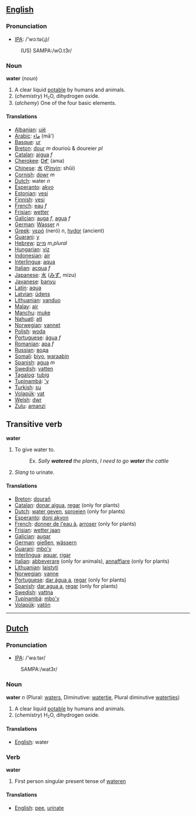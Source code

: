 ==[[English]]==
===Pronunciation===
*[[w:IPA|IPA]]: /'wɔ:tə(ɻ)/
:(US) SAMPA:/wO.t3r/
===Noun===

'''water''' (''noun'')

# A clear liquid [[potable]] by humans and animals.
# (''chemistry'') H<small><sub>2</sub></small>O, dihydrogen oxide.
# (''alchemy'') One of the four basic elements.

====Translations====
*[[Albanian]]: [[ujë]]
*[[Arabic]]: [[ماء]] (mā')
*[[Basque]]: [[ur]]
*[[Breton]]: [[dour]] ''m'' dourioù & doureier ''pl''
*[[Catalan]]: [[aigua]] ''f''
*[[Cherokee]]: [[ᎠᎹ]] (ama)
*[[Chinese]]: [[水]] ([[Pinyin]]: shǔi)
*[[Cornish]]: [[dowr]] ''m''
*[[Dutch]]: water ''n''
*[[Esperanto]]: [[akvo]] 
*[[Estonian]]: [[vesi]]
*[[Finnish]]: [[vesi]]
*[[French]]: [[eau]] ''f''
*[[Frisian]]: [[wetter]]
*[[Galician]]: [[auga]] ''f'', [[agua]] ''f''
*[[German]]: [[Wasser]] ''n''
*[[Greek]]: [[νερό]] (ner&oacute;) ''n'', [[hydor]] (ancient)
*[[Guarani]]: [[y]]
*[[Hebrew]]: [[מיים]] ''m,plural'' 
*[[Hungarian]]: [[víz]]
*[[Indonesian]]: [[air]]
*[[Interlingua]]: [[aqua]]
*[[Italian]]: [[acqua]] ''f''
*[[Japanese]]: [[水]] ([[みず]], mizu)
*[[Javanese]]: [[banyu]]
*[[Latin]]: [[aqua]]
*[[Latvian]]: [[ūdens]]
*[[Lithuanian]]: [[vanduo]] 
*[[Malay]]: [[air]]
*[[Manchu]]: [[muke]]
*[[Nahuatl]]: [[atl]]
*[[Norwegian]]: [[vannet]]
*[[Polish]]: [[woda]]
*[[Portuguese]]: [[água]] ''f''
*[[Romanian]]: [[apa]] ''f''
*[[Russian]]: [[вода]]
*[[Somali]]: [[biyo]], [[waraabin]]
*[[Spanish]]: [[agua]] ''m''
*[[Swedish]]: [[vatten]] 
*[[Tagalog]]: [[tubig]]
*[[Tupinambá]]: [['y]]
*[[Turkish]]: [[su]]
*[[Volapük]]: [[vat]]
*[[Welsh]]: [[dwr]]
*[[Zulu]]: [[amanzi]]

==Transitive verb==

'''water'''

# To give water to.
#:Ex. ''Sally '''watered''' the plants'', ''I need to go '''water''' the cattle''
#''Slang'' to urinate.

====Translations====
*[[Breton]]: [[dourañ]]
*[[Catalan]]: [[donar aigua]], [[regar]] (only for plants)
*[[Dutch]]: [[water geven]], [[sproeien]] (only for plants)
*[[Esperanto]]: [[doni akvon]]
*[[French]]: [[donner de l'eau à]], [[arroser]] (only for plants)
*[[Frisian]]: [[wetter jaan]]
*[[Galician]]: [[augar]]
*[[German]]: [[gießen]], [[wässern]]
*[[Guarani]]: [[mbo'y]]
*[[Interlingua]]: [[aquar]], [[rigar]]
*[[Italian]]: [[abbeverare]] (only for animals), [[annaffiare]] (only for plants)
*[[Lithuanian]]: [[laistyti]]
*[[Norwegian]]: [[vanne]]
*[[Portuguese]]: [[dar água a]], [[regar]] (only for plants)
*[[Spanish]]: [[dar agua a]], [[regar]] (only for plants)
*[[Swedish]]: [[vattna]]
*[[Tupinambá]]: [[mbo'y]]
*[[Volapük]]: [[vatön]]

----

==[[Dutch]]==
===Pronunciation===
*[[w:IPA|IPA]]: /'waːtər/
: SAMPA:/wat3r/

===Noun===

'''water''' ''n'' (Plural: [[waters]], Diminutive: [[watertje]], Plural diminutive [[watertjes]])

# A clear liquid [[potable]] by humans and animals.
# (''chemistry'') H<small><sub>2</sub></small>O, dihydrogen oxide.

====Translations====
*[[English]]: water

===Verb===

'''water'''

# First person singular present tense of [[wateren]]

====Translations====
*[[English]]: [[pee]], [[urinate]]